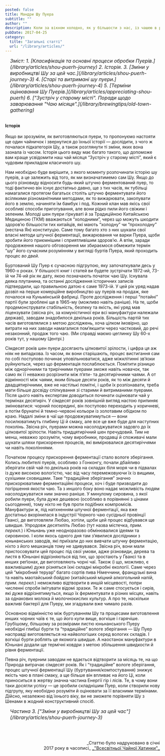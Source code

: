 ```yaml
---
posted: false
title: Мандри Шу Пуера
subtitle: ""
author: ""
description: Коли за вікном холодно, як у більшости з нас, із чашею в руках цього темного, насиченого настою ідеально спостерігати за зимовими пейзажами надворі...
pubDate: 2017-04-25
category: 
  title: "Загальні статті"
  url: "/library/articles/"
---
```


<section style="font-size: 1rem; font-style: italic; padding-left: 1rem; margin-bottom: 2rem;">
    Зміст:
    1. [Класифікація та основні процеси обробки Пуерів.](/library/articles/shou-puerh-journey)
    2. Історія.
    3. [Зміни у виробництві Шу за цей час.](/library/articles/shou-puerh-journey-3)
    4. [Старі та витримані шу пуери.](/library/articles/shou-puerh-journey-4)
    5. [Терміни оцінювання Шу Пуерів.](/library/articles/appreciating-shou-puerh)
    6. ["Зустріч у старому місті". Поради щодо заварювання "Чаю місяця".](/library/brewingtips/old-town-gathering)
</section>

#### Історія
Якщо ви зрозуміли, як виготовляються пуери, то пропонуємо настояти ще один чайничок і звернутися до їхньої історії — дослідити, з чого ж почалася підкатегорія Шу, а також розглянути ті зміни, яких вона зазнала із часом. Історія цього виду має багато такого, що допоможе вам краще усвідомити наш чай місяця “Зустріч у старому місті”, який є чудовим прикладом класичного шу.

Нам необхідно буде вирішити, з якого моменту розпочинати історію шу пуерів, а це залежить від того, як ми визначатимемо сам Шу. Якщо до цього різновиду відносити будь-який штучно ферментований пуер, то тоді фактично він існує достатньо давно, ще з тих часів, як тубільці намагалися протягом багатьох століть штучно ферментувати його всілякими різноманітними методами, як то вижарювати, закопувати його в землю, начиняти їм бамбук і под. Кожний клан мав якісь свої особливі способи приготування, але вони рідко пили його свіжим і зеленим. Молоді шен пуери гіркуваті й за Традиційною Китайською Медициною (ТКМ) вважаються “холодними”, через що можуть шкодити здоров’ю більшости тих китайців, які мають “холодну” чи “прохолодну” (нестача Ян) конституцію. Саме тому багато хто з них шукали свої власні методи штучної ферментації, вижарювання чи варки Пуера, щоби зробити його приємнішим і сприятливішим здоров’ю. А втім, заради продовження нашого обговорення ми збираємося обмежити термін “шу” його сучасним розумінням у вигляді буртів Пуера, який проходить процеc _во двей_.

Буртований Шу Пуер є сучасною підгрупою, яку започаткували десь у 1960-х роках. У більшості книг і статей ви будете зустрічати 1972-ий, 73-ій чи 74-ий рік як дату, якою позначають початок чаю Шу. Існувала деяка плутанина, та останні дослідження історичних записів підтвердили, що правильною датою є саме 1973-ій. У цей рік уряд надав дозвіл на перше комерційне виробництво шу пуерів на продаж, яке почалося на Куньмінській фабриці. Проте дослідження і перші “потайні” партії були зроблені ще в 1965-му (можливо навіть раніше). На те, щоби продемонструвати стабільність, безпеку та якість, які уряд мав ліцензувати (звісна річ, за комуністичної ери всі мануфактури належали державі), заводам знадобилося декілька років. Більшість партій тих часів виготовлялися з метою досліджень, хоча цілком імовірно, що витрати на них заводи намагалися пом’якшити через частковий, до речі незаконний, продаж того чаю. (Ми справді маємо цеглинку Шу 60-х років тут, у нашому Центрі.)

Сімдесят років шен пуери досягають цілковитої зрілости, і цифра ця аж ніяк не випадкова. Із часом, як вони старішають, процес вистигання сам по собі поступово починає уповільнюватися, адже міжклітинні зв’язки руйнуються, через що ферментація послаблюється. Помітити різницю між однорічними та трирічними пуерами зможе навіть новачок, так само як її неважко розрізнити між п’яти- та десятирічними чаями. А от відмінності між чаями, яким більше десяти років, як то між десяти й двадцятирічними, вже не настількі помітні, і щоби їх розпізнавати, треба мати більше досвіду спілкування зі старими й витриманими пуерами. Після цього навіть експертам доводиться починати оцінювати чай у термінах десятиріч. У сімдесят років зовнішній вигляд настою припиняє змінюватися: чорний посередині, він поступово переходить у коричневі, а потім брунатні й темно-червоні кольори із золотавим обідком по краю. Надалі зміни в чаї ще продовжуватимуться — вони посилюватимуть глибину Ці й смаку, але все це вже буде для наступних поколінь. Звісна річ, пуерами можна насолоджуватися задовго до їх цілковитої зрілости. Навіть тридцятирічний шен пречудовий. Тим не менш, неважко зрозуміти, чому виробники, продавці й споживачі мали шукати шляхи прискорення процесів, які вимірювалися десятиріччями чи навіть поколіннями.

Початком процесу прискорення ферментації стало вологе зберігання. Колись любителі пуерів, особливо з Гонконгу, почали дбайливо зберігати свій чай по декілька років на складах біля моря чи в підвалах із дуже високою вологістю, час від часу перемежовуючи їх із вищими, сухішими сховищами. Таке “традиційне зберігання” значно прискорюватиме ферментаційні процеси, хоч і буде призводити до погіршення якости чаю. Та з иншого боку воно надає можливість людям насолоджуватися ним значно раніше. У минулому сировина, з якої робили пуери, була дуже дешевою (особливо в порівнянні з цінами сьогодення), тому ніхто не був проти подібних компромісів. Мануфактури ж, під натхненням штучної ферментації, яка вже достатньо вкорінилася в індустрії Чорного чаю сусідньої провінції Ґвансі, де виготовляли Любао, хотіли, щоби цей процес відбувався ще швидше. Упродовж десятиліть Любао (тут назва містечка, _прим. перекл._) і Юньнань уже неодноразово обмінювалися ідеями та сировиною. І коли якось одного дня там з’явилися дослідники з юньнанських заводів, які приїхали до них вивчати штучну ферментацію, ніхто з його мешканців тому не здивувався. Звісна річ, вони мали пристосовувати цей процес під свої умови, адже різновиди, дерева та листя в Юньнані відрізняються від тих, що зростають у Ґвансі та в инших реґіонах, де виготовляють чорні чаї. Також (і що, можливо, є важливішим) дуже різняться їхні складні мікробні екології. Саме через цей “мікробний теруар” багато сортів пива Німеччини, французькі вина та навіть маотайський _байдзю_ (китайський міцний алкогольний напій, _прим. перекл._) неможливо відтворити в иншій місцевості, попри численні спроби імітувати відомі зразки. Те ж саме стосується і сирів, які дуже відрізнятимуться, якщо їх ферментувати в різних місцях, навіть за однакових молока й молочнокислих культур. А про те, наскільки важливі бактерії для Пуеру, ми згадували вже чимало разів.

Основною відмінністю між буртуванням Шу та процесами виготовлення инших чорних чаїв є те, що його купи вище, вогкіше і гарячіше. Грубішому, більшому за розмірами листю юньнанського Пуеру необхідні глибші бурти та “традиційне” вологе зберігання — Шу Пуер насправді виготовляється на найвологіших серед вологих складів. І вогкіші бурти роблять це якомога швидше. А наостанок мануфактури в Юньнані додали ще термічні ковдри з метою збільшення швидкости й рівня ферментації.

Певна річ, пуерним заводам не вдається відтворити за місяць те, на що Природа витрачає сімдесят років. Як і “традиційне” вологе зберігання, процес штучної ферментації Шу (буртування/компостування) знижує якість чаю в плані смаку, а ще більше він впливає на його Ці, коли приноситься в жертву значна частина Енергії гір і лісів. Те, в чому вони таки досягли успіху — це зробили складнішим Пуер, коли створили нову підгрупу, яку необхідно розуміти й оцінювати за її власними термінами. Дійсно, незалежно від їхнього віку, ви не зможете порівняти Шу з Шенами в жодний конструктивний спосіб.

<section style="font-size: 1rem; font-style: italic; padding-left: 1rem; margin-bottom: 2rem;">
    Частина 3. ["Зміни у виробництві Шу за цей час"](/library/articles/shou-puerh-journey-3)
</section>

<p>&nbsp;</p>
<p align="right" style="font-size: 0.9rem;">_Статтю було надруковано в січні<br />2017 року в часописі_ <a title="globalteahut.org" href="http://www.globalteahut.org/" target="blank" rel="noopener"> _"Всесвітньої Чайної Хатинки"_ </a></p>